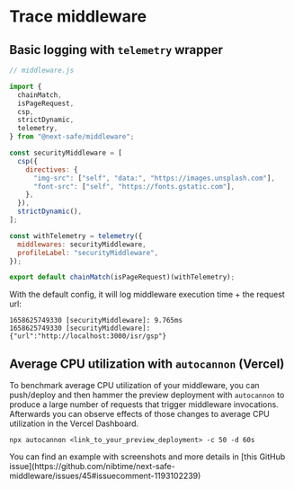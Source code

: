 
# Trace middleware

## Basic logging with `telemetry` wrapper

```js
// middleware.js

import {
  chainMatch,
  isPageRequest,
  csp,
  strictDynamic,
  telemetry,
} from "@next-safe/middleware";

const securityMiddleware = [
  csp({
    directives: {
      "img-src": ["self", "data:", "https://images.unsplash.com"],
      "font-src": ["self", "https://fonts.gstatic.com"],
    },
  }),
  strictDynamic(),
];

const withTelemetry = telemetry({
  middlewares: securityMiddleware,
  profileLabel: "securityMiddleware",
});

export default chainMatch(isPageRequest)(withTelemetry);
```

With the default config, it will log middleware execution time + the request url:

```
1658625749330 [securityMiddleware]: 9.765ms
1658625749330 [securityMiddleware]: {"url":"http://localhost:3000/isr/gsp"}
```

## Average CPU utilization with `autocannon` (Vercel)

To benchmark average CPU utilization of your middleware, you can push/deploy and then hammer the preview deployment with `autocannon` to produce a large number of requests that trigger middleware invocations. Afterwards you can observe effects of those changes to average CPU utilization in the Vercel Dashboard.

```
npx autocannon <link_to_your_preview_deployment> -c 50 -d 60s
```

<Callout emoji="💡">
  You can find an example with screenshots and more details in [this GitHub
  issue](https://github.com/nibtime/next-safe-middleware/issues/45#issuecomment-1193102239)
</Callout>
